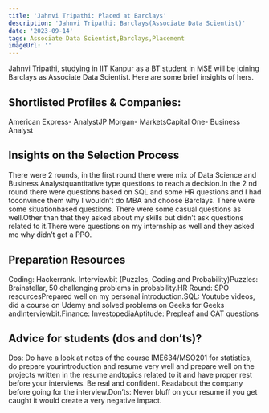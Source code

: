 ```yaml
---
title: 'Jahnvi Tripathi: Placed at Barclays'
description: 'Jahnvi Tripathi: Barclays(Associate Data Scientist)'
date: '2023-09-14'
tags: Associate Data Scientist,Barclays,Placement
imageUrl: ''
---
```


Jahnvi Tripathi, studying in IIT Kanpur as a BT student in MSE  will be joining Barclays as Associate Data Scientist. Here are some brief insights of hers.

## Shortlisted Profiles & Companies:
American Express- AnalystJP Morgan- MarketsCapital One- Business Analyst

## Insights on the Selection Process
There were 2 rounds, in the first round there were mix of Data Science and Business Analystquantitative type questions to reach a decision.In the 2 nd round there were questions based on SQL and some HR questions and I had toconvince them why I wouldn’t do MBA and choose Barclays. There were some situationbased questions. There were some casual questions as well.Other than that they asked about my skills but didn’t ask questions related to it.There were questions on my internship as well and they asked me why didn’t get a PPO.

##  Preparation Resources
Coding: Hackerrank. Interviewbit (Puzzles, Coding and Probability)Puzzles: Brainstellar, 50 challenging problems in probability.HR Round: SPO resourcesPrepared well on my personal introduction.SQL: Youtube videos, did a course on Udemy and solved problems on Geeks for Geeks andInterviewbit.Finance: InvestopediaAptitude: Prepleaf and CAT questions

## Advice for students (dos and don’ts)? 
Dos: Do have a look at notes of the course IME634/MSO201 for statistics, do prepare yourintroduction and resume very well and prepare well on the projects written in the resume andtopics related to it and have proper rest before your interviews. Be real and confident. Readabout the company before going for the interview.Don’ts: Never bluff on your resume if you get caught it would create a very negative impact.

